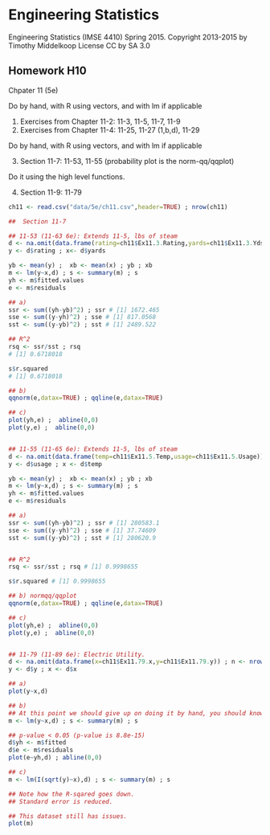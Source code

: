 # Engineering Statistics 
Engineering Statistics (IMSE 4410) Spring 2015. 
Copyright 2013-2015 by Timothy Middelkoop License CC by SA 3.0

## Homework H10

Chpater 11 (5e)

Do by hand, with R using vectors, and with lm if applicable

1. Exercises from Chapter 11-2: 11-3, 11-5, 11-7, 11-9
2. Exercises from Chapter 11-4: 11-25, 11-27 (1,b,d), 11-29

Do by hand, with R using vectors, and with lm if applicable

3. Section 11-7: 11-53, 11-55 (probability plot is the norm-qq/qqplot)

Do it using the high level functions.

4. Section 11-9: 11-79

```r
ch11 <- read.csv("data/5e/ch11.csv",header=TRUE) ; nrow(ch11)

##  Section 11-7

## 11-53 (11-63 6e): Extends 11-5, lbs of steam
d <- na.omit(data.frame(rating=ch11$Ex11.3.Rating,yards=ch11$Ex11.3.Yds)) ; n <- nrow(d) ; n
y <- d$rating ; x<- d$yards

yb <- mean(y) ;  xb <- mean(x) ; yb ; xb
m <- lm(y~x,d) ; s <- summary(m) ; s
yh <- m$fitted.values
e <- m$residuals

## a)
ssr <- sum((yh-yb)^2) ; ssr # [1] 1672.465
sse <- sum((y-yh)^2) ; sse # [1] 817.0568
sst <- sum((y-yb)^2) ; sst # [1] 2489.522

## R^2
rsq <- ssr/sst ; rsq
# [1] 0.6718018

s$r.squared
# [1] 0.6718018

## b)
qqnorm(e,datax=TRUE) ; qqline(e,datax=TRUE)

## c)
plot(yh,e) ;  abline(0,0)
plot(y,e) ;  abline(0,0)


## 11-55 (11-65 6e): Extends 11-5, lbs of steam
d <- na.omit(data.frame(temp=ch11$Ex11.5.Temp,usage=ch11$Ex11.5.Usage)) ; n <- nrow(d) ; n
y <- d$usage ; x <- d$temp

yb <- mean(y) ;  xb <- mean(x) ; yb ; xb
m <- lm(y~x,d) ; s <- summary(m) ; s
yh <- m$fitted.values
e <- m$residuals

## a)
ssr <- sum((yh-yb)^2) ; ssr # [1] 280583.1
sse <- sum((y-yh)^2) ; sse # [1] 37.74609
sst <- sum((y-yb)^2) ; sst # [1] 280620.9


## R^2
rsq <- ssr/sst ; rsq # [1] 0.9998655

s$r.squared # [1] 0.9998655

## b) normqq/qqplot
qqnorm(e,datax=TRUE) ; qqline(e,datax=TRUE)

## c)
plot(yh,e) ;  abline(0,0)
plot(y,e) ;  abline(0,0)


## 11-79 (11-89 6e): Electric Utility.
d <- na.omit(data.frame(x=ch11$Ex11.79.x,y=ch11$Ex11.79.y)) ; n <- nrow(d) ; n
y <- d$y ; x <- d$x

## a)
plot(y~x,d)

## b)
## At this point we should give up on doing it by hand, you should know it now.
m <- lm(y~x,d) ; s <- summary(m) ; s

## p-value < 0.05 (p-value is 8.8e-15)
d$yh <- m$fitted
d$e <- m$residuals
plot(e~yh,d) ; abline(0,0)

## c)
m <- lm(I(sqrt(y)~x),d) ; s <- summary(m) ; s

## Note how the R-sqared goes down.
## Standard error is reduced.

## This dataset still has issues.
plot(m)
```
